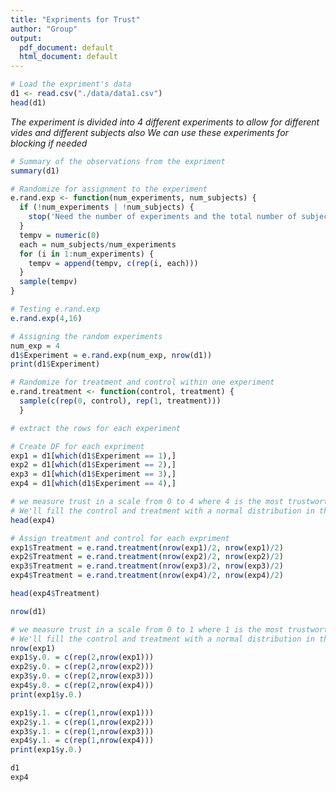 ```yaml
---
title: "Expriments for Trust"
author: "Group"
output:
  pdf_document: default
  html_document: default
---
```


```r
# Load the expriment's data
d1 <- read.csv("./data/data1.csv")
head(d1)

``` 
*The experiment is divided into 4 different experiments to allow for different vides and different subjects also*
*We can use these experiments for blocking if needed*
```r
# Summary of the observations from the expriment
summary(d1)
```
```r
# Randomize for assignment to the experiment
e.rand.exp <- function(num_experiments, num_subjects) { 
  if (!num_experiments | !num_subjects) {
    stop('Need the number of experiments and the total number of subjects')
  }
  tempv = numeric(0)
  each = num_subjects/num_experiments
  for (i in 1:num_experiments) { 
    tempv = append(tempv, c(rep(i, each)))
  }
  sample(tempv)
} 
```

```r
# Testing e.rand.exp
e.rand.exp(4,16)
```
```r
# Assigning the random experiments
num_exp = 4
d1$Experiment = e.rand.exp(num_exp, nrow(d1))
print(d1$Experiment)
```

```r
# Randomize for treatment and control within one experiment
e.rand.treatment <- function(control, treatment) { 
  sample(c(rep(0, control), rep(1, treatment)))
  } 
```

```r
# extract the rows for each experiment

# Create DF for each expriment
exp1 = d1[which(d1$Experiment == 1),]
exp2 = d1[which(d1$Experiment == 2),]
exp3 = d1[which(d1$Experiment == 3),]
exp4 = d1[which(d1$Experiment == 4),]
```

```r
# we measure trust in a scale from 0 to 4 where 4 is the most trustworthy
# We'll fill the control and treatment with a normal distribution in that range
head(exp4)
```
```r
# Assign treatment and control for each expriment
exp1$Treatment = e.rand.treatment(nrow(exp1)/2, nrow(exp1)/2)
exp2$Treatment = e.rand.treatment(nrow(exp2)/2, nrow(exp2)/2)
exp3$Treatment = e.rand.treatment(nrow(exp3)/2, nrow(exp3)/2)
exp4$Treatment = e.rand.treatment(nrow(exp4)/2, nrow(exp4)/2)

head(exp4$Treatment)
```
```r
nrow(d1)
```

```r
# we measure trust in a scale from 0 to 1 where 1 is the most trustworthy
# We'll fill the control and treatment with a normal distribution in that range for each expriment
nrow(exp1)
exp1$y.0. = c(rep(2,nrow(exp1)))
exp2$y.0. = c(rep(2,nrow(exp2)))
exp3$y.0. = c(rep(2,nrow(exp3)))
exp4$y.0. = c(rep(2,nrow(exp4)))
print(exp1$y.0.)

exp1$y.1. = c(rep(1,nrow(exp1)))
exp2$y.1. = c(rep(1,nrow(exp2)))
exp3$y.1. = c(rep(1,nrow(exp3)))
exp4$y.1. = c(rep(1,nrow(exp4)))
print(exp1$y.0.)
```

```r
d1
exp4
```

